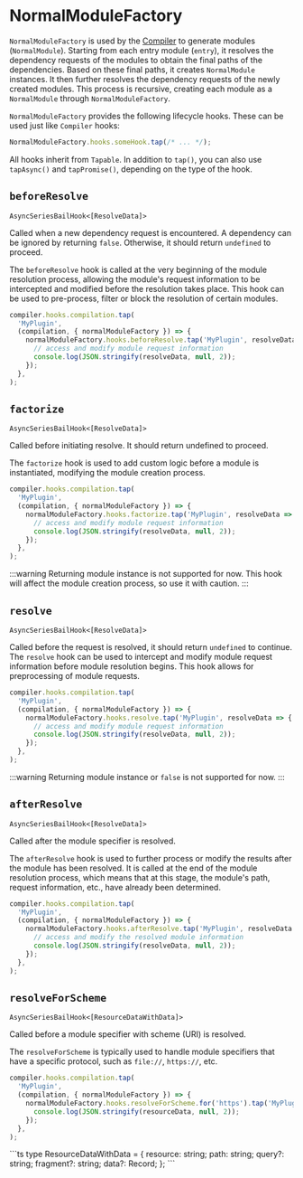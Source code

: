 
# NormalModuleFactory

`NormalModuleFactory` is used by the [Compiler](/api/javascript-api/compiler) to generate modules (`NormalModule`). Starting from each entry module (`entry`), it resolves the dependency requests of the modules to obtain the final paths of the dependencies. Based on these final paths, it creates `NormalModule` instances. It then further resolves the dependency requests of the newly created modules. This process is recursive, creating each module as a `NormalModule` through `NormalModuleFactory`.

`NormalModuleFactory` provides the following lifecycle hooks. These can be used just like `Compiler` hooks:

```js
NormalModuleFactory.hooks.someHook.tap(/* ... */);
```

All hooks inherit from `Tapable`. In addition to `tap()`, you can also use `tapAsync()` and `tapPromise()`, depending on the type of the hook.

## `beforeResolve`

`AsyncSeriesBailHook<[ResolveData]>`

Called when a new dependency request is encountered. A dependency can be ignored by returning `false`. Otherwise, it should return `undefined` to proceed.

The `beforeResolve` hook is called at the very beginning of the module resolution process, allowing the module's request information to be intercepted and modified before the resolution takes place. This hook can be used to pre-process, filter or block the resolution of certain modules.

```js
compiler.hooks.compilation.tap(
  'MyPlugin',
  (compilation, { normalModuleFactory }) => {
    normalModuleFactory.hooks.beforeResolve.tap('MyPlugin', resolveData => {
      // access and modify module request information
      console.log(JSON.stringify(resolveData, null, 2));
    });
  },
);
```

<Collapse>
  <CollapsePanel
    className="collapse-code-panel"
    header="ResolveData.ts"
    key="ResolveData"
  >
    <ResolveDataType />
  </CollapsePanel>
</Collapse>

## `factorize`

`AsyncSeriesBailHook<[ResolveData]>`

Called before initiating resolve. It should return undefined to proceed.

The `factorize` hook is used to add custom logic before a module is instantiated, modifying the module creation process.

```js
compiler.hooks.compilation.tap(
  'MyPlugin',
  (compilation, { normalModuleFactory }) => {
    normalModuleFactory.hooks.factorize.tap('MyPlugin', resolveData => {
      // access and modify module request information
      console.log(JSON.stringify(resolveData, null, 2));
    });
  },
);
```

<Collapse>
  <CollapsePanel
    className="collapse-code-panel"
    header="ResolveData.ts"
    key="ResolveData"
  >
    <ResolveDataType />
  </CollapsePanel>
</Collapse>

:::warning
Returning module instance is not supported for now. This hook will affect the module creation process, so use it with caution.
:::

## `resolve`

`AsyncSeriesBailHook<[ResolveData]>`

Called before the request is resolved, it should return `undefined` to continue. The `resolve` hook can be used to intercept and modify module request information before module resolution begins. This hook allows for preprocessing of module requests.

```js
compiler.hooks.compilation.tap(
  'MyPlugin',
  (compilation, { normalModuleFactory }) => {
    normalModuleFactory.hooks.resolve.tap('MyPlugin', resolveData => {
      // access and modify module request information
      console.log(JSON.stringify(resolveData, null, 2));
    });
  },
);
```

<Collapse>
  <CollapsePanel
    className="collapse-code-panel"
    header="ResolveData.ts"
    key="ResolveData"
  >
    <ResolveDataType />
  </CollapsePanel>
</Collapse>

:::warning
Returning module instance or `false` is not supported for now.
:::

## `afterResolve`

`AsyncSeriesBailHook<[ResolveData]>`

Called after the module specifier is resolved.

The `afterResolve` hook is used to further process or modify the results after the module has been resolved. It is called at the end of the module resolution process, which means that at this stage, the module's path, request information, etc., have already been determined.

```js
compiler.hooks.compilation.tap(
  'MyPlugin',
  (compilation, { normalModuleFactory }) => {
    normalModuleFactory.hooks.afterResolve.tap('MyPlugin', resolveData => {
      // access and modify the resolved module information
      console.log(JSON.stringify(resolveData, null, 2));
    });
  },
);
```

<Collapse>
  <CollapsePanel
    className="collapse-code-panel"
    header="ResolveData.ts"
    key="ResolveData"
  >
    <ResolveDataType />
  </CollapsePanel>
</Collapse>

## `resolveForScheme`

`AsyncSeriesBailHook<[ResourceDataWithData]>`

Called before a module specifier with scheme (URI) is resolved.

The `resolveForScheme` is typically used to handle module specifiers that have a specific protocol, such as `file://`, `https://`, etc.

```js
compiler.hooks.compilation.tap(
  'MyPlugin',
  (compilation, { normalModuleFactory }) => {
    normalModuleFactory.hooks.resolveForScheme.for('https').tap('MyPlugin', resourceData => {
      console.log(JSON.stringify(resourceData, null, 2));
    });
  },
);
```

<Collapse>
  <CollapsePanel className="collapse-code-panel" header="ResourceDataWithData.ts" key="ResourceDataWithData">
```ts
type ResourceDataWithData = {
  resource: string;
  path: string;
  query?: string;
  fragment?: string;
  data?: Record<string, any>;
};
```
  </CollapsePanel>
</Collapse>
